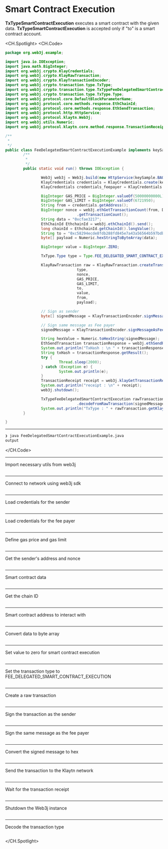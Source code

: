 # Smart Contract Execution
**TxTypeSmartContractExecution** executes a smart contract with the given data. **TxTypeSmartContractExecution** is accepted only if "to" is a smart contract account.

<CH.Spotlight>
<CH.Code>

```java FeeDelegatedSmartContractExecutionExample.java
package org.web3j.example;

import java.io.IOException;
import java.math.BigInteger;
import org.web3j.crypto.KlayCredentials;
import org.web3j.crypto.KlayRawTransaction;
import org.web3j.crypto.KlayTransactionEncoder;
import org.web3j.crypto.transaction.type.TxType;
import org.web3j.crypto.transaction.type.TxTypeFeeDelegatedSmartContractExecution;
import org.web3j.crypto.transaction.type.TxType.Type;
import org.web3j.protocol.core.DefaultBlockParameterName;
import org.web3j.protocol.core.methods.response.EthChainId;
import org.web3j.protocol.core.methods.response.EthSendTransaction;
import org.web3j.protocol.http.HttpService;
import org.web3j.protocol.klaytn.Web3j;
import org.web3j.utils.Numeric;
import org.web3j.protocol.klaytn.core.method.response.TransactionReceipt;

/**
 * 
 */
public class FeeDelegatedSmartContractExecutionExample implements keySample {
        /**
         * 
         */
        public static void run() throws IOException {

                Web3j web3j = Web3j.build(new HttpService(keySample.BAOBAB_URL));
                KlayCredentials credentials = KlayCredentials.create(keySample.LEGACY_KEY_privkey);
                KlayCredentials credentials_feepayer = KlayCredentials.create(keySample.LEGACY_KEY_FEEPAYER_privkey);

                BigInteger GAS_PRICE = BigInteger.valueOf(50000000000L);
                BigInteger GAS_LIMIT = BigInteger.valueOf(6721950);
                String from = credentials.getAddress();
                BigInteger nonce = web3j.ethGetTransactionCount(from, DefaultBlockParameterName.LATEST).send()
                                .getTransactionCount();
                String data = "0xcfae3217";
                EthChainId EthchainId = web3j.ethChainId().send();
                long chainId = EthchainId.getChainId().longValue();
                String to = "0xc58294ecde8fdb288fd845e7a43a56564b597bdb";
                byte[] payload = Numeric.hexStringToByteArray(data);

                BigInteger value = BigInteger.ZERO;

                TxType.Type type = Type.FEE_DELEGATED_SMART_CONTRACT_EXECUTION;

                KlayRawTransaction raw = KlayRawTransaction.createTransaction(
                                type,
                                nonce,
                                GAS_PRICE,
                                GAS_LIMIT,
                                to,
                                value,
                                from,
                                payload);

                // Sign as sender
                byte[] signedMessage = KlayTransactionEncoder.signMessage(raw, chainId, credentials);

                // Sign same message as Fee payer
                signedMessage = KlayTransactionEncoder.signMessageAsFeePayer(raw, chainId, credentials_feepayer);

                String hexValue = Numeric.toHexString(signedMessage);
                EthSendTransaction transactionResponse = web3j.ethSendRawTransaction(hexValue).send();
                System.out.println("TxHash : \n " + transactionResponse.getResult());
                String txHash = transactionResponse.getResult();
                try {
                        Thread.sleep(2000);
                } catch (Exception e) {
                        System.out.println(e);
                }
                TransactionReceipt receipt = web3j.klayGetTransactionReceipt(txHash).send().getResult();
                System.out.println("receipt : \n" + receipt);
                web3j.shutdown();

                TxTypeFeeDelegatedSmartContractExecution rawTransaction = TxTypeFeeDelegatedSmartContractExecution
                                .decodeFromRawTransaction(signedMessage);
                System.out.println("TxType : " + rawTransaction.getKlayType());
        }

}
```




---
```zsh output
❯ java FeeDelegatedSmartContractExecutionExample.java
output
```
</CH.Code>





---
 
Import necessary utils from web3j

```java FeeDelegatedSmartContractExecutionExample.java focus=1:17

```
---
Connect to network using web3j sdk
```java FeeDelegatedSmartContractExecutionExample.java focus=28

```
---
Load credentials for the sender
```java FeeDelegatedSmartContractExecutionExample.java focus=29

```
---
Load credentials for the fee payer


```java FeeDelegatedSmartContractExecutionExample.java focus=30

```
---
Define gas price and gas limit


```java FeeDelegatedSmartContractExecutionExample.java focus=32:33

```

---
Get the sender's address and nonce


```java FeeDelegatedSmartContractExecutionExample.java focus=34:35

```

---
Smart contract data


```java FeeDelegatedSmartContractExecutionExample.java focus=37

```

---
Get the chain ID


```java FeeDelegatedSmartContractExecutionExample.java focus=39

```

---

Smart contract address to interact with

```java FeeDelegatedSmartContractExecutionExample.java focus=40

```


---
Convert data to byte array


```java FeeDelegatedSmartContractExecutionExample.java focus=41

```

---
Set value to zero for smart contract execution


```java FeeDelegatedSmartContractExecutionExample.java focus=43

```
---
Set the transaction type to FEE_DELEGATED_SMART_CONTRACT_EXECUTION
```java FeeDelegatedSmartContractExecutionExample.java focus=45

```
---
Create a raw transaction


```java FeeDelegatedSmartContractExecutionExample.java focus=47:55

```

---
Sign the transaction as the sender


```java FeeDelegatedSmartContractExecutionExample.java focus=57:58

```

---

Sign the same message as the fee payer

```java FeeDelegatedSmartContractExecutionExample.java focus=60:62

```

---
Convert the signed message to hex


```java FeeDelegatedSmartContractExecutionExample.java focus=63

```

---
Send the transaction to the Klaytn network


```java FeeDelegatedSmartContractExecutionExample.java focus=64:65

```

---
Wait for the transaction receipt


```java FeeDelegatedSmartContractExecutionExample.java focus=66:73

```


---
Shutdown the Web3j instance


```java FeeDelegatedSmartContractExecutionExample.java focus=74

```

---
Decode the transaction type


```java FeeDelegatedSmartContractExecutionExample.java focus=76:78

```



</CH.Spotlight>
